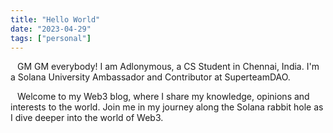 ```yaml
---
title: "Hello World"
date: "2023-04-29"
tags: ["personal"]
---
```


&ensp; GM GM everybody! I am Adlonymous, a CS Student in Chennai, India. I'm a Solana University Ambassador and Contributor at SuperteamDAO.

&ensp; Welcome to my Web3 blog, where I share my knowledge, opinions and interests to the world. Join me in my journey along the Solana rabbit hole as I dive deeper into the world of Web3.
